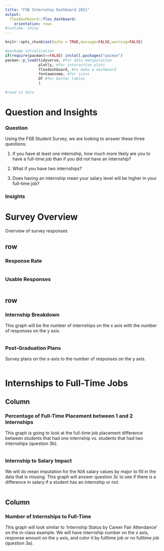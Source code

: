 ```yaml
---
title: "FSB Internship Dashboard 2021"
output: 
  flexdashboard::flex_dashboard:
    orientation: rows
#runtime: shiny
---
```


```r
knitr::opts_chunk$set(echo = TRUE,message=FALSE,warning=FALSE)

#package intialization
if(require(pacman)==FALSE) install.packages("pacman")
pacman::p_load(tidyverse, #for data manipulation
               plotly, #for interactive plots
               flexdashboard, #to make a dashboard
               fontawesome, #for icons
               DT #for better tables
               )

#read in data

```

# Question and Insights {data-orientation=columns}

### Question

Using the FSB Student Survey, we are looking to answer these three questions:

1. If you have at least one internship, how much more likely are you to have a full-time job than if you did not have an internship?

2. What if you have two internships?

3. Does having an internship mean your salary level will be higher in your full-time job?

### Insights



# Survey Overview {data-orientation=columns}

Overview of survey responses
  
## row {data-width=300}

### Response Rate

```r

```

### Usable Responses

```r

```   
 

## row {data-height=600}

### Internship Breakdown

This graph will be the number of internships on the x axis with the number of responses on the y axis.

```r

```


### Post-Graduation Plans

Survey plans on the x-axis to the number of responses on the y axis. 
    
```r

```
   
   

# Internships to Full-Time Jobs {data-orientation=columns}

## Column {data-width=400}

### Percentage of Full-Time Placement between 1 and 2 Internships

This graph is going to look at the full-time job placement difference between students that had one internship vs. students that had two internships (question 3b).

```r

```

### Internship to Salary Impact

We will do mean imputation for the N/A salary values by major to fill in the data that is missing. This graph will answer question 3c to see if there is a difference in salary if a student has an internship or not. 

```r

```


## Column {data-width=600}

### Number of Internships to Full-Time

This graph will look similar to 'Internship Status by Career Fair Attendance' on the in-class example. We will have internship number on the x axis, response amount on the y axis, and color it by fulltime job or no fulltime job (question 3a). 

```r

```

